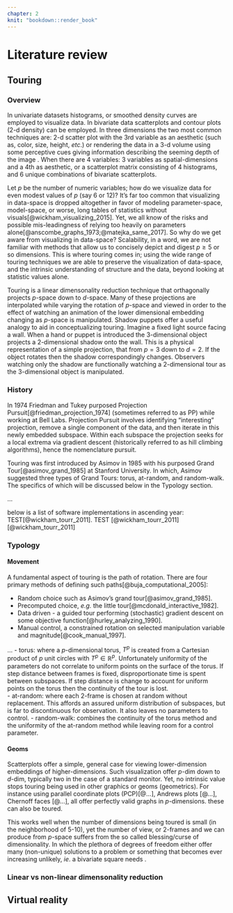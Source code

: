 ```yaml
---
chapter: 2
knit: "bookdown::render_book"
---
```

<!-- #REFERENCE EXAMPLES: -->
<!-- [@Brown59;@Brown63;@Holt57;@Winters60]. Because of their computational simplicity and interpretability, they became widely used in practice. -->
<!-- Empirical studies by @MH79 and @Metal82 found little difference... proposition [see @CKOS01]. -->

# Literature review {#ch:lit_review}

<!-- This chapter contains a summary of the context in which your research is set.  -->

<!-- Imagine you are writing for your fellow PhD students. Topics that are well-known to them do not have to be included here. But things that they may not know about should be included. -->

<!-- Resist the temptation to discuss everything you've read in the last few years. And you are not writing a textbook either. This chapter is meant to provide the background necessary to understand the material in subsequent chapters. Stick to that. -->

<!-- You will need to organize the literature review around themes, and within each theme provide a story explaining the development of ideas to date. In each theme, you should get to the point where your ideas will fit in. But leave your ideas to later chapters. This way it is clear what has been done beforehand, and what new contributions you are making to the research field. -->

<!-- All citations should be done using markdown notation as shown below. This way, your bibliography will be compiled automatically and correctly. -->


## Touring {#sec:tour}

### Overview

In univariate datasets histograms, or smoothed density curves are employed to visualize data. In bivariate data scatterplots and contour plots (2-d density) can be employed. In three dimensions the two most common techniques are: 2-d scatter plot with the 3rd variable as an aesthetic (such as, color, size, height, $etc.$) or rendering the data in a 3-d volume using some perceptive cues giving information describing the seeming depth of the image \footnote{Graphs of data depicting 3 dimension are typically printed on paper, or rendered on a 2-d monitor, they are intrinsically 2-d images. They are sometimes referred to as 2.5-d, or more frequently erroneously referred to as 3-d, more on this later.}. When there are 4 variables: 3 variables as spatial-dimensions and a 4th as aesthetic, or a scatterplot matrix consisting of 4 histograms, and 6 unique combinations of bivariate scatterplots. 

Let $p$ be the number of numeric variables; how do we visualize data for even modest values of $p$ (say 6 or 12)? It's far too common that visualizing in data-space is dropped altogether in favor of modeling parameter-space, model-space, or worse, long tables of statistics without visuals[@wickham_visualizing_2015]. Yet, we all know of the risks and possible mis-leadingness of relying too heavily on parameters alone[@anscombe_graphs_1973;@matejka_same_2017]. So why do we get aware from visualizing in data-space? Scalability, in a word, we are not familiar with methods that allow us to concisely depict and digest $p \geq 5$ or so dimensions. This is where touring comes in; using the wide range of touring techniques we are able to preserve the visualization of data-space, and the intrinsic understanding of structure and the data, beyond looking at statistic values alone.

Touring is a linear dimensonality reduction technique that orthagonally projects $p$-space down to $d$-space. Many of these projections are interpolated while varying the rotation of $p$-space and viewed in order to the effect of watching an animation of the lower dimensional embedding changing as $p$-space is manipulated. Shadow puppets offer a useful analogy to aid in conceptualizing touring. Imagine a fixed light source facing a wall. When a hand or puppet is introduced the 3-dimensional object projects a 2-dimensional shadow onto the wall. This is a physical representation of a simple projection, that from $p=3$ down to $d=2$. If the object rotates then the shadow correspondingly changes. Observers watching only the shadow are functionally watching a 2-dimensional tour as the 3-dimensional object is manipulated.

<!-- Each of the original variables assumes some magnidute and direction in the resulting embedding, as described by a linear combination of the orthonormal basis. We call the view of this linear combination on a unit-circle the 'reference frame'. Reference frames  -->



### History

In 1974 Friedman and Tukey purposed Projection Pursuit[@friedman_projection_1974] (sometimes referred to as PP) while working at Bell Labs. Projection Pursuit involves identifying "interesting" projection, remove a single component of the data, and then iterate in this newly embedded subspace. Within each subspace the projection seeks for a local extrema via gradient descent (historically referred to as hill climbing algorithms), hence the nomenclature pursuit.

Touring was first introduced by Asimov in 1985 with his purposed Grand Tour[@asimov_grand_1985] at Stanford University. In which, Asimov suggested three types of Grand Tours: torus, at-random, and random-walk. The specifics of which will be discussed below in the Typology section.

... 

below is a list of software implementations in ascending year:
TEST[@wickham_tourr_2011]. TEST [@wickham_tourr_2011][@wickham_tourr_2011]

\begin{table}[h!]
\centering
 \begin{tabular}{|c c c|} 
 software & reference & operating system \\
 \hline\hline
 TourrGui & @TOURRGUI & Linux, Unix, and Windows \\
 Tourr & [@wickham\_tourr\_2011] & Linux, Unix, and Windows \\
 CyrstalVision & [@wegman\_visual\_2003] & Windows \\
 GGobi & [@swayne\_ggobi:\_2003] & Linux and Windows \\
 XGobi & [@swayne\_xgobi:\_1991] & Linux, Unix, and Windows (via emulation) \\
 ExploreN & [@carr\_explorn:\_1996] & SGI Unix \\
 Lisp-Stat & [@tierney\_lisp-stat:\_1990] & Unix, and Windows \\
 Prim-9 & ref & internal os? \\
 \hline
 \end{tabular}
\end{table}



### Typology

#### Movement

A fundamental aspect of touring is the path of rotation. There are four primary methods of defining such paths[@buja_computational_2005]:

- Random choice such as Asimov's grand tour[@asimov_grand_1985].
- Precomputed choice, *e.g.* the little tour[@mcdonald_interactive_1982].
- Data driven - a guided tour performing (stochastic) gradient descent on some objective function[@hurley_analyzing_1990].
- Manual control, a constrained rotation on selected manipulation variable and magnitude[@cook_manual_1997].

...
- torus: where a $p$-dimensional torus, $T^p$ is created from a Cartesian product of $p$ unit circles with $T^p \in \mathbb{R}^p$. Unfortunately uniformity of the parameters do not correlate to uniform points on the surface of the torus. If step distance between frames is fixed, disproportionate time is spent between subspaces. If step distance is change to account for uniform points on the torus then the continuity of the tour is lost.  
- at-random: where each 2-frame is chosen at random without replacement. This affords an assured uniform distribution of subspaces, but is far to discontinuous for observation. It also leaves no parameters to control.
- random-walk: combines the continuity of the torus method and the uniformity of the at-random method while leaving room for a control parameter. 

#### Geoms

Scatterplots offer a simple, general case for viewing lower-dimension embeddings of higher-dimensions. Such visualization offer $p$-dim down to $d$-dim, typically two in the case of a standard monitor. Yet, no intrinsic value stops touring being used in other graphics or geoms (geometrics). For instance using parallel coordinate plots (PCP)[@...], Andrews plots [@...], Chernoff faces [@...], all offer perfectly valid graphs in $p$-dimensions. these can also be toured. 

This works well when the number of dimensions being toured is small (in the neighborhood of 5-10), yet the number of view, or 2-frames and we can produce from $p$-space suffers from the so called blessing/curse of dimensionality. In which the plethora of degrees of freedom either offer many (non-unique) solutions to a problem or something that becomes ever increasing unlikely, $ie.$ a bivariate square needs . 


### Linear vs non-linear dimensonality reduction

## Virtual reality





